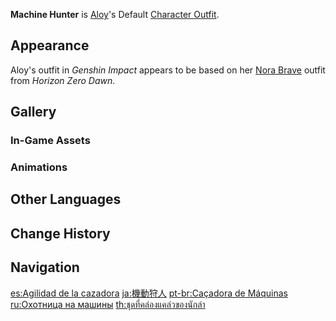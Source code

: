 {{Outfit Infobox
|id           = 206200
|image        = <gallery>
Character Aloy Full Wish.png|Wish
Character Aloy Game.png|In-Game
</gallery>
|character    = Aloy
|type         = Default
|description  = Aloy's outfit. A hunter's garb suited to life in the wilds.
|obtain       = Unlocked upon obtaining character
}}
'''Machine Hunter''' is [[Aloy]]'s Default [[Character Outfit]].

==Appearance==
<!-- Keep appearance section short and concise. Limit to 1-2 paragraphs (preferably 1 paragraph) with 3-4 sentences each. -->
Aloy's outfit in ''Genshin Impact'' appears to be based on her [[w:c:horizon:Nora Brave|Nora Brave]] outfit from ''Horizon Zero Dawn''.

==Gallery==
===In-Game Assets===
{{Assets/Outfit|Machine Hunter|nomain=1}}

===Animations===
{{Preview/CharacterAnimations|Aloy|nocaption=1}}

==Other Languages==
{{Other Languages
|en      = Machine Hunter
|zhs     = 机动猎手
|zhs_rm  = Jīdòng Lièshǒu
|zht     = 機動獵人
|zht_rm  = Jīdòng Lièshǒu
|zh_tl   = Mobile Hunter
|ja      = 機動狩人
|ja_rm   = Kidou Karyuudo
|ja_tl   = Mobile Hunter
|ko      = 기동 사냥꾼
|ko_rm   = Gidong Sanyangggun
|ko_tl   = Mobile Hunter
|es      = Agilidad de la cazadora
|es_tl   = Hunter's Agility
|fr      = Chasseur de machines
|fr_tl   = Hunter of Machines
|ru      = Охотница на машины
|ru_tl   = Machine Hunter
|th      = ชุดที่คล่องแคล่วของนักล่า
|th_rm   = Chut thi klongkhlaeo khong nak la
|th_tl   = Nimble Outfit of a Hunter
|vi      = Thợ Săn Cơ Động
|vi_tl   = Mobile Hunter
|de      = Maschinenjägerin
|de_tl   = Machine Hunteress
|id      = Machine Hunter
|pt      = Caçadora de Máquinas
|pt_tl   = Machine Hunter
|tr      = Makina Avcısı
|tr_tl   = 
|it      = Cacciatrice di macchine
|it_tl   = Machine Hunter
}}

==Change History==
{{Change History|2.1}}

==Navigation==
{{Dressing Room Navbox|type=outfit}}

[[es:Agilidad de la cazadora]]
[[ja:機動狩人]]
[[pt-br:Caçadora de Máquinas]]
[[ru:Охотница на машины]]
[[th:ชุดที่คล่องแคล่วของนักล่า]]